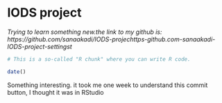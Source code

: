 
# IODS project

*Trying to learn something new.the link to my github is: https://github.com/sanaakadi/IODS-projechttps-github.com-sanaakadi-IODS-project-settingst*

```r
# This is a so-called "R chunk" where you can write R code.

date()

```
Something interesting.
it took me one week to understand this commit button, I thought it was in RStudio
